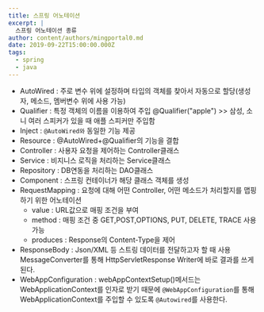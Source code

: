 ```yaml
---
title: 스프링 어노테이션
excerpt: |
  스프링 어노테이션 종류
author: content/authors/mingportal0.md
date: 2019-09-22T15:00:00.000Z
tags:
  - spring
  - java
---
```


* AutoWired : 주로 변수 위에 설정하며 타입의 객체를 찾아서 자동으로 할당(생성자, 메소드, 멤버변수 위에 사용 가능)
* Qualifier : 특정 객체의 이름을 이용하여 주입 @Qualifier("apple") >> 삼성, 소니 여러 스피커가 있을 때 애플 스피커만 주입함
* Inject : `@AutoWired와` 동일한 기능 제공
* Resource : @AutoWired+@Qualifier의 기능을 결합
* Controller : 사용자 요청을 제어하는 Controller클래스
* Service : 비지니스 로직을 처리하는 Service클래스
* Repository : DB연동을 처리하는 DAO클래스
* Component : 스프링 컨테이너가 해당 클래스 객체를 생성
* RequestMapping : 요청에 대해 어떤 Controller, 어떤 메소드가 처리할지를 맵핑하기 위한 어노테이션
  * value : URL값으로 매핑 조건을 부여
  * method : 매핑 조건 중 GET,POST,OPTIONS, PUT, DELETE, TRACE 사용 가능
  * produces : Response의 Content-Type을 제어
* ResponseBody : Json/XML 등 스트링 데이터를 전달하고자 할 때 사용 MessageConverter를 통해 HttpServletResponse Writer에 바로 결과를 쓰게 된다.
* WebAppConfiguration : webAppContextSetup()메서드는 WebApplicationContext를 인자로 받기 때문에 `@WebAppConfiguration`를 통해 WebApplicationContext를 주입할 수 있도록 `@Autowired`를 사용한다.
